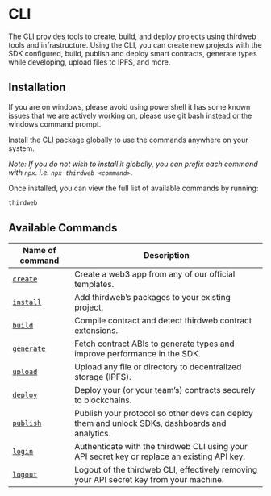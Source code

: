
# CLI

The CLI provides tools to create, build, and deploy projects using thirdweb tools and infrastructure. Using the CLI, you can
create new projects with the SDK configured, build, publish and deploy smart contracts, generate types while developing, upload files to IPFS, and more.

<OpenSourceCard
	title="CLI"
	href="https://github.com/thirdweb-dev/js/tree/v4/legacy_packages/cli"
/>

## Installation

<Callout variant="warning" title="Usage on Windows">
	If you are on windows, please avoid using powershell it has some known issues
	that we are actively working on, please use git bash instead or the windows
	command prompt.
</Callout>

Install the CLI package globally to use the commands anywhere on your system.

_Note: If you do not wish to install it globally, you can prefix each command with `npx`. i.e. `npx thirdweb <command>`_.

<InstallTabs
	npm="npm i -g thirdweb"
	yarn="yarn global add thirdweb"
	pnpm="pnpm install -g thirdweb"
/>

Once installed, you can view the full list of available commands by running:

```bash
thirdweb
```

## Available Commands

| Name of command                          | Description                                                                                    |
| ---------------------------------------- | ---------------------------------------------------------------------------------------------- |
| [`create`](/cli/create)                  | Create a web3 app from any of our official templates.                                          |
| [`install`](/cli/install)                | Add thirdweb&rsquo;s packages to your existing project.                                        |
| [`build`](/cli/build)                    | Compile contract and detect thirdweb contract extensions.                                      |
| [`generate`](/cli/generate)              | Fetch contract ABIs to generate types and improve performance in the SDK.                      |
| [`upload`](/cli/upload)                  | Upload any file or directory to decentralized storage (IPFS).                                  |
| [`deploy`](/contracts/deploy/overview)   | Deploy your (or your team&rsquo;s) contracts securely to blockchains.                          |
| [`publish`](/contracts/publish/overview) | Publish your protocol so other devs can deploy them and unlock SDKs, dashboards and analytics. |
| [`login`](/cli/login)                    | Authenticate with the thirdweb CLI using your API secret key or replace an existing API key.   |
| [`logout`](/cli/logout)                  | Logout of the thirdweb CLI, effectively removing your API secret key from your machine.        |
